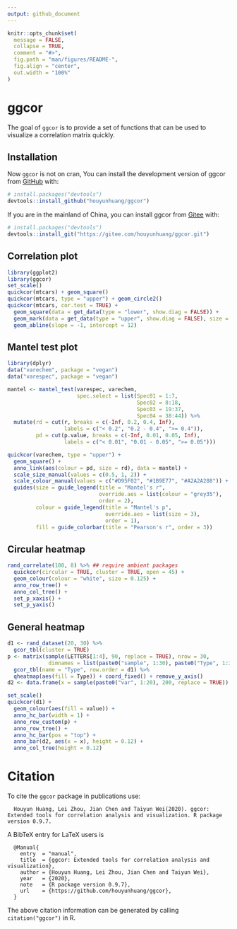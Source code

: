 ```yaml
---
output: github_document
---
```


```r
knitr::opts_chunk$set(
  message = FALSE,
  collapse = TRUE,
  comment = "#>",
  fig.path = "man/figures/README-",
  fig.align = "center",
  out.width = "100%"
)
```

# ggcor

The goal of `ggcor` is to provide a set of functions that can be used to visualize a correlation matrix quickly.

## Installation

Now `ggcor` is not on cran, You can install the development version of ggcor from [GitHub](https://github.com/) with:

``` r
# install.packages("devtools")
devtools::install_github("houyunhuang/ggcor")
```

If you are in the mainland of China, you can install ggcor from
[Gitee](https://gitee.com) with:
``` r
# install.packages("devtools")
devtools::install_git("https://gitee.com/houyunhuang/ggcor.git")
```

## Correlation plot

```r
library(ggplot2)
library(ggcor)
set_scale()
quickcor(mtcars) + geom_square()
quickcor(mtcars, type = "upper") + geom_circle2()
quickcor(mtcars, cor.test = TRUE) +
  geom_square(data = get_data(type = "lower", show.diag = FALSE)) +
  geom_mark(data = get_data(type = "upper", show.diag = FALSE), size = 2.5) +
  geom_abline(slope = -1, intercept = 12)
```

## Mantel test plot

```r
library(dplyr)
data("varechem", package = "vegan")
data("varespec", package = "vegan")

mantel <- mantel_test(varespec, varechem,
                      spec.select = list(Spec01 = 1:7,
                                         Spec02 = 8:18,
                                         Spec03 = 19:37,
                                         Spec04 = 38:44)) %>% 
  mutate(rd = cut(r, breaks = c(-Inf, 0.2, 0.4, Inf),
                  labels = c("< 0.2", "0.2 - 0.4", ">= 0.4")),
         pd = cut(p.value, breaks = c(-Inf, 0.01, 0.05, Inf),
                  labels = c("< 0.01", "0.01 - 0.05", ">= 0.05")))

quickcor(varechem, type = "upper") +
  geom_square() +
  anno_link(aes(colour = pd, size = rd), data = mantel) +
  scale_size_manual(values = c(0.5, 1, 2)) +
  scale_colour_manual(values = c("#D95F02", "#1B9E77", "#A2A2A288")) +
  guides(size = guide_legend(title = "Mantel's r",
                             override.aes = list(colour = "grey35"), 
                             order = 2),
         colour = guide_legend(title = "Mantel's p", 
                               override.aes = list(size = 3), 
                               order = 1),
         fill = guide_colorbar(title = "Pearson's r", order = 3))
```

## Circular heatmap

```r
rand_correlate(100, 8) %>% ## require ambient packages
  quickcor(circular = TRUE, cluster = TRUE, open = 45) +
  geom_colour(colour = "white", size = 0.125) +
  anno_row_tree() +
  anno_col_tree() +
  set_p_xaxis() +
  set_p_yaxis()
```

## General heatmap

```r
d1 <- rand_dataset(20, 30) %>% 
  gcor_tbl(cluster = TRUE)
p <- matrix(sample(LETTERS[1:4], 90, replace = TRUE), nrow = 30,
             dimnames = list(paste0("sample", 1:30), paste0("Type", 1:3))) %>% 
  gcor_tbl(name = "Type", row.order = d1) %>% 
  qheatmap(aes(fill = Type)) + coord_fixed() + remove_y_axis()
d2 <- data.frame(x = sample(paste0("var", 1:20), 200, replace = TRUE))

set_scale()
quickcor(d1) +
  geom_colour(aes(fill = value)) +
  anno_hc_bar(width = 1) +
  anno_row_custom(p) +
  anno_row_tree() +
  anno_hc_bar(pos = "top") +
  anno_bar(d2, aes(x = x), height = 0.12) +
  anno_col_tree(height = 0.12)
```

# Citation 

To cite the `ggcor` package in publications use:
```
  Houyun Huang, Lei Zhou, Jian Chen and Taiyun Wei(2020). ggcor: Extended tools for correlation analysis and visualization. R package version 0.9.7.
```

A BibTeX entry for LaTeX users is
```
  @Manual{
    entry  = "manual",
    title  = {ggcor: Extended tools for correlation analysis and visualization},
    author = {Houyun Huang, Lei Zhou, Jian Chen and Taiyun Wei},
    year   = {2020},
    note   = {R package version 0.9.7},
    url    = {https://github.com/houyunhuang/ggcor},
  }
```

The above citation information can be generated by calling `citation("ggcor")` in R.

